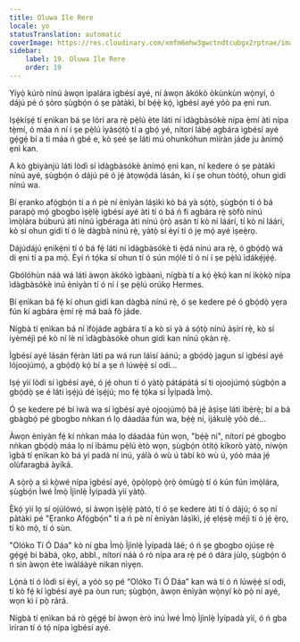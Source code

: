 ```yaml
---
title: Oluwa Ile Rere
locale: yo
statusTranslation: automatic
coverImage: https://res.cloudinary.com/xmfm6mhw3gwctndtcubgx2rptnae/image/upload/v1740468922/small_cover_tratado_de_psicologia_revolucionaria_a4c0dca4e0.webp
sidebar:
    label: 19. Oluwa Ile Rere
    order: 19
---
```

Yíyọ̀ kúrò nínú àwọn ìpalára ìgbésí ayé, ní àwọn àkókò òkùnkùn wọ̀nyí, ó dájú pé ó ṣòro ṣùgbọ́n ó ṣe pàtàkì, bí bẹ́ẹ̀ kọ́, ìgbésí ayé yóò pa ẹni run.

Iṣẹ́kíṣẹ́ tí ẹnìkan bá ṣe lórí ara rẹ̀ pẹ̀lú ète láti ní ìdàgbàsókè nípa ẹ̀mí àti nípa tẹ̀mí, ó máa ń ní í ṣe pẹ̀lú ìyàsọ́tọ̀ tí a gbọ́ yé, nítorí lábẹ́ agbára ìgbésí ayé gẹ́gẹ́ bí a ti máa ń gbé e, kò ṣeé ṣe láti mú ohunkóhun mìíràn jáde ju ànímọ́ ẹnì kan.

A kò gbìyànjú láti lòdì sí ìdàgbàsókè ànímọ́ ẹnì kan, ní kedere ó ṣe pàtàkì nínú ayé, ṣùgbọ́n ó dájú pé ó jẹ́ àtọwọ́dá lásán, kì í ṣe ohun tòótọ́, ohun gidi nínú wa.

Bí ẹranko afọ́gbọ́n tí a ń pè ní ènìyàn láṣìkì kò bá yà sọ́tọ̀, ṣùgbọ́n tí ó bá parapọ̀ mọ́ gbogbo ìṣẹ̀lẹ̀ ìgbésí ayé àti tí ó bá ń fi agbára rẹ̀ ṣòfò nínú ìmọ̀lára búburú àti nínú ìgbéraga àti nínú ọ̀rọ̀ asán tí kò ní láárí, tí kò ní láárí, kò sí ohun gidi tí ó lè dàgbà nínú rẹ̀, yàtọ̀ sí èyí tí ó jẹ mọ́ ayé ìṣeẹ̀rọ.

Dájúdájú ẹnikẹ́ni tí ó bá fẹ́ láti ní ìdàgbàsókè ti ẹ̀dá nínú ara rẹ̀, ó gbọ́dọ̀ wá di ẹni tí a pa mọ́. Èyí ń tọ́ka sí ohun tí ó sún mọ́lé tí ó ní í ṣe pẹ̀lú ìdákẹ́jẹ́ẹ́.

Gbólóhùn náà wá láti àwọn àkókò ìgbàanì, nígbà tí a kọ́ ẹ̀kọ́ kan ní ìkọ̀kọ̀ nípa ìdàgbàsókè inú ènìyàn tí ó ní í ṣe pẹ̀lú orúkọ Hermes.

Bí ẹnìkan bá fẹ́ kí ohun gidi kan dàgbà nínú rẹ̀, ó ṣe kedere pé ó gbọ́dọ̀ yẹra fún kí agbára ẹ̀mí rẹ̀ má baà fò jáde.

Nígbà tí ẹnìkan bá ní ìfòjáde agbára tí a kò sì yà á sọ́tọ̀ nínú àṣírí rẹ̀, kò sí iyèméjì pé kò ní lè ní ìdàgbàsókè ohun gidi kan nínú ọkàn rẹ̀.

Ìgbésí ayé lásán fẹ́ràn láti pa wá run láìsí àánú; a gbọ́dọ̀ jagun sí ìgbésí ayé lójoojúmọ́, a gbọ́dọ̀ kọ́ bí a ṣe ń lúwẹ̀ẹ́ sí odi...

Iṣẹ́ yìí lòdì sí ìgbésí ayé, ó jẹ́ ohun tí ó yàtọ̀ pátápátá sí ti ojoojúmọ́ ṣùgbọ́n a gbọ́dọ̀ ṣe é láti ìṣẹ́jú dé ìṣẹ́jú; mo fẹ́ tọ́ka sí Ìyípadà Ìmọ̀.

Ó ṣe kedere pé bí ìwà wa sí ìgbésí ayé ojoojúmọ́ bá jẹ́ àṣìṣe láti ìbẹ̀rẹ̀; bí a bá gbàgbọ́ pé gbogbo nǹkan ń lọ dáadáa fún wa, bẹ́ẹ̀ ni, ìjákulẹ̀ yóò dé...

Àwọn ènìyàn fẹ́ kí nǹkan máa lọ dáadáa fún wọn, "bẹ́ẹ̀ ni", nítorí pé gbogbo nǹkan gbọ́dọ̀ máa lọ ní ìbámu pẹ̀lú ètò wọn, ṣùgbọ́n òtítọ́ kíkorò yàtọ̀, níwọ̀n ìgbà tí ẹnìkan kò bá yí padà ní inú, yálà ó wù ú tàbí kò wù ú, yóò máa jẹ́ olùfaragbá àyíká.

A sọ̀rọ̀ a sì kọ̀wé nípa ìgbésí ayé, ọ̀pọ̀lọpọ̀ ọ̀rọ̀ òmùgọ̀ tí ó kún fún ìmọ̀lára, ṣùgbọ́n Ìwé Ìmọ̀ Ìjìnlẹ̀ Ìyípadà yìí yàtọ̀.

Ẹ̀kọ́ yìí lọ sí ojúlówó, sí àwọn ìṣẹ̀lẹ̀ pàtó, tí ó ṣe kedere àti tí ó dájú; ó sọ ní pàtàkì pé "Ẹranko Afọ́gbọ́n" tí a ń pè ní ènìyàn láṣìkì, jẹ́ ẹlẹ́sẹ̀ méjì tí ó jẹ́ ẹ̀rọ, tí kò mọ̀, tí ó sùn.

"Olóko Tí Ó Dáa" kò ní gba Ìmọ̀ Ìjìnlẹ̀ Ìyípadà láé; ó ń ṣe gbogbo ojúṣe rẹ̀ gẹ́gẹ́ bí bàbá, ọkọ, abbl., nítorí náà ó rò nípa ara rẹ̀ pé ó dára jùlọ, ṣùgbọ́n ó ń sìn àwọn ète ìwàláàyè nìkan nìyẹn.

Lọ́nà tí ó lòdì sí èyí, a yóò sọ pé “Olóko Tí Ó Dáa” kan wà tí ó ń lúwẹ̀ẹ́ sí odi, tí kò fẹ́ kí ìgbésí ayé pa òun run; ṣùgbọ́n, àwọn ènìyàn wọ̀nyí kò pọ̀ ní ayé, wọn kì í pọ̀ rárá.

Nígbà tí ẹnìkan bá rò gẹ́gẹ́ bí àwọn èrò inú Ìwé Ìmọ̀ Ìjìnlẹ̀ Ìyípadà yìí, ó ń gba ìríran tí ó tọ́ nípa ìgbésí ayé.

